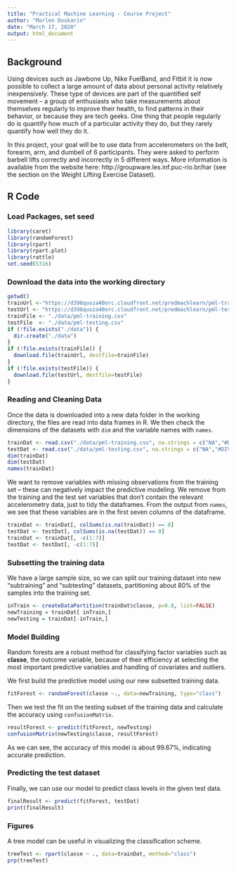 ```yaml
---
title: "Practical Machine Learning - Course Project"
author: "Marlen Doskarin"
date: "March 17, 2020"
output: html_document
---
```

## Background

Using devices such as Jawbone Up, Nike FuelBand, and Fitbit it is now possible to collect a large amount of data about personal activity relatively inexpensively. These type of devices are part of the quantified self movement – a group of enthusiasts who take measurements about themselves regularly to improve their health, to find patterns in their behavior, or because they are tech geeks. One thing that people regularly do is quantify how much of a particular activity they do, but they rarely quantify how well they do it. 

In this project, your goal will be to use data from accelerometers on the belt, forearm, arm, and dumbell of 6 participants. They were asked to perform barbell lifts correctly and incorrectly in 5 different ways. More information is available from the website here: http://groupware.les.inf.puc-rio.br/har (see the section on the Weight Lifting Exercise Dataset).

## R Code

### Load Packages, set seed

```r
library(caret)
library(randomForest)
library(rpart)
library(rpart.plot)
library(rattle)
set.seed(5316)
```
### Download the data into the working directory

```r
getwd()
trainUrl <-"https://d396qusza40orc.cloudfront.net/predmachlearn/pml-training.csv"
testUrl <- "https://d396qusza40orc.cloudfront.net/predmachlearn/pml-testing.csv"
trainFile <- "./data/pml-training.csv"
testFile  <- "./data/pml-testing.csv"
if (!file.exists("./data")) {
  dir.create("./data")
}
if (!file.exists(trainFile)) {
  download.file(trainUrl, destfile=trainFile)
}
if (!file.exists(testFile)) {
  download.file(testUrl, destfile=testFile)
}
```
### Reading and Cleaning Data

Once the data is downloaded into a new data folder in the working directory, 
the files are read into data frames in R. We then check the dimensions of the datasets with `dim` and the variable names with `names`.

```r
trainDat <- read.csv("./data/pml-training.csv", na.strings = c("NA","#DIV/0!",""))
testDat <- read.csv("./data/pml-testing.csv", na.strings = c("NA","#DIV/0!",""))
dim(trainDat)
dim(testDat)
names(trainDat)
```
We want to remove variables with missing observations from the training set -- these can negatively impact the predictive modeling. We remove from the training and the test set variables that don't contain the relevant accelerometry data, just to tidy the dataframes. From the output from `names`, we see that these variables are in the first seven columns of the dataframe.

```r
trainDat <- trainDat[, colSums(is.na(trainDat)) == 0] 
testDat <- testDat[, colSums(is.na(testDat)) == 0]  
trainDat <- trainDat[, -c(1:7)]
testDat <- testDat[, -c(1:7)]
```
### Subsetting the training data

We have a large sample size, so we can split our training dataset into new "subtraining" and "subtesting" datasets, partitioning about 80% of the samples into the training set. 

```r
inTrain <- createDataPartition(trainDat$classe, p=0.8, list=FALSE)
newTraining = trainDat[ inTrain,]
newTesting = trainDat[-inTrain,]
```
### Model Building

Random forests are a robust method for classifying factor variables such as **classe**, the outcome variable, because of their efficiency at selecting the most important predictive variables and handling of covariates and outliers.

We first build the predictive model using our new subsetted training data.

```r
fitForest <- randomForest(classe ~., data=newTraining, type="class")
```
Then we test the fit on the testing subset of the training data and calculate the accuracy using `confusionMatrix`.

```r
resultForest <- predict(fitForest, newTesting)
confusionMatrix(newTesting$classe, resultForest)
```
As we can see, the accuracy of this model is about 99.67%, indicating accurate prediction. 

### Predicting the test dataset

Finally, we can use our model to predict class levels in the given test data.

```r
finalResult <- predict(fitForest, testDat)
print(finalResult)
```
### Figures

A tree model can be useful in visualizing the classification scheme.

```r
treeTest <- rpart(classe ~ ., data=trainDat, method="class")
prp(treeTest)
```